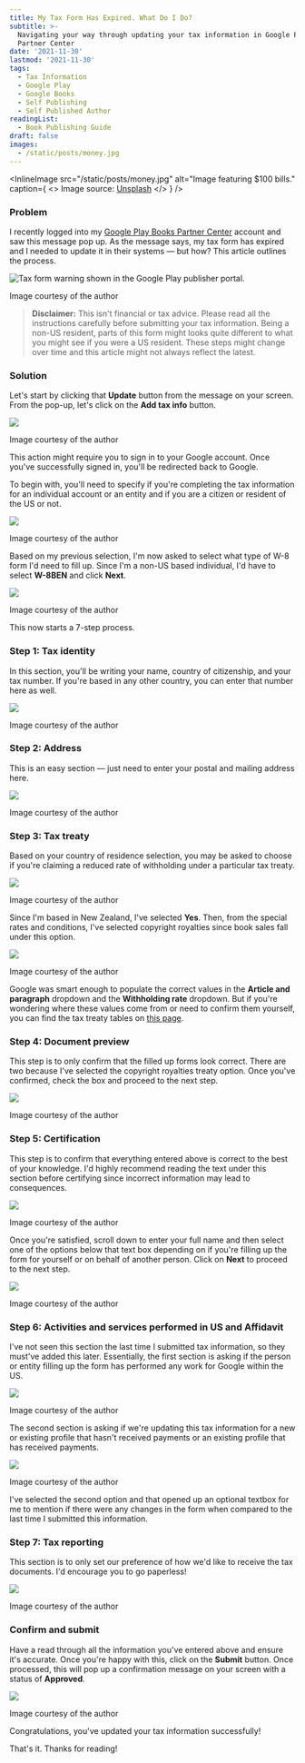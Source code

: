 ```yaml
---
title: My Tax Form Has Expired. What Do I Do?
subtitle: >-
  Navigating your way through updating your tax information in Google Play Books
  Partner Center
date: '2021-11-30'
lastmod: '2021-11-30'
tags:
  - Tax Information
  - Google Play
  - Google Books
  - Self Publishing
  - Self Published Author
readingList:
  - Book Publishing Guide
draft: false
images:
  - /static/posts/money.jpg
---
```


<InlineImage
  src="/static/posts/money.jpg"
  alt="Image featuring $100 bills."
  caption={
    <>
      Image source: <a href="https://unsplash.com/photos/_aUwE2DnIPg">Unsplash</a>
    </>
  }
/>

### Problem

I recently logged into my [Google Play Books Partner Center](https://play.google.com/books/publish/) account and saw this message pop up. As the message says, my tax form has expired and I needed to update it in their systems — but how? This article outlines the process.

![Tax form warning shown in the Google Play publisher portal.](/static/posts/1_SAIhByfoE8wxLlfcEXO6YA.png)

Image courtesy of the author

> **Disclaimer:** This isn't financial or tax advice. Please read all the instructions carefully before submitting your tax information. Being a non-US resident, parts of this form might looks quite different to what you might see if you were a US resident. These steps might change over time and this article might not always reflect the latest.

### Solution

Let's start by clicking that **Update** button from the message on your screen. From the pop-up, let's click on the **Add tax info** button.

![](/static/posts/1_Q5QqVSXaEvwr9qP51a0FtA.png)

Image courtesy of the author

This action might require you to sign in to your Google account. Once you've successfully signed in, you'll be redirected back to Google.

To begin with, you'll need to specify if you're completing the tax information for an individual account or an entity and if you are a citizen or resident of the US or not.

![](/static/posts/1_RVQHRqNJxKGffcfOJ2Hwzw.png)

Image courtesy of the author

Based on my previous selection, I'm now asked to select what type of W-8 form I'd need to fill up. Since I'm a non-US based individual, I'd have to select **W-8BEN** and click **Next**.

![](/static/posts/1_tIxioaPeshP2WEcQT1ziJw.png)

Image courtesy of the author

This now starts a 7-step process.

### Step 1: Tax identity

In this section, you'll be writing your name, country of citizenship, and your tax number. If you're based in any other country, you can enter that number here as well.

![](/static/posts/1_iCEKH79w-z0MA0k1f552dg.png)

Image courtesy of the author

### Step 2: Address

This is an easy section — just need to enter your postal and mailing address here.

![](/static/posts/1_CC9mga-D0SE-UH0UAGGCzA.png)

Image courtesy of the author

### Step 3: Tax treaty

Based on your country of residence selection, you may be asked to choose if you're claiming a reduced rate of withholding under a particular tax treaty.

![](/static/posts/1_yM3gWd0oS4UumJRSXzYGhA.png)

Image courtesy of the author

Since I'm based in New Zealand, I've selected **Yes**. Then, from the special rates and conditions, I've selected copyright royalties since book sales fall under this option.

![](/static/posts/1_uOkRYKbOXpJax8f2sMfmHw.png)

Image courtesy of the author

Google was smart enough to populate the correct values in the **Article and paragraph** dropdown and the **Withholding rate** dropdown. But if you're wondering where these values come from or need to confirm them yourself, you can find the tax treaty tables on [this page](https://www.irs.gov/individuals/international-taxpayers/tax-treaty-tables).

### Step 4: Document preview

This step is to only confirm that the filled up forms look correct. There are two because I've selected the copyright royalties treaty option. Once you've confirmed, check the box and proceed to the next step.

![](/static/posts/1_Rdv4Q-Vy5drkFt2OibNtBw.png)

Image courtesy of the author

### Step 5: Certification

This step is to confirm that everything entered above is correct to the best of your knowledge. I'd highly recommend reading the text under this section before certifying since incorrect information may lead to consequences.

![](/static/posts/1_4NSDynhPkGPV4M75PQRW-Q.png)

Image courtesy of the author

Once you're satisfied, scroll down to enter your full name and then select one of the options below that text box depending on if you're filling up the form for yourself or on behalf of another person. Click on **Next** to proceed to the next step.

![](/static/posts/1_4Q01wIrmJXGmHUZLafBbrA.png)

Image courtesy of the author

### Step 6: Activities and services performed in US and Affidavit

I've not seen this section the last time I submitted tax information, so they must've added this later. Essentially, the first section is asking if the person or entity filling up the form has performed any work for Google within the US.

![](/static/posts/1_MuDPfUZHsV6rxCA4cq1LWA.png)

Image courtesy of the author

The second section is asking if we're updating this tax information for a new or existing profile that hasn't received payments or an existing profile that has received payments.

![](/static/posts/1_xIW9rTbwtM8XMx8TEIPdtA.png)

Image courtesy of the author

I've selected the second option and that opened up an optional textbox for me to mention if there were any changes in the form when compared to the last time I submitted this information.

### Step 7: Tax reporting

This section is to only set our preference of how we'd like to receive the tax documents. I'd encourage you to go paperless!

![](/static/posts/1_8YufIA2Css5ZnuKJaJFcbw.png)

Image courtesy of the author

### Confirm and submit

Have a read through all the information you've entered above and ensure it's accurate. Once you're happy with this, click on the **Submit** button. Once processed, this will pop up a confirmation message on your screen with a status of **Approved**.

![](/static/posts/1_G8Q9ZvXODqBvhfuc0jTP7w.png)

Image courtesy of the author

Congratulations, you've updated your tax information successfully!

That's it. Thanks for reading!
